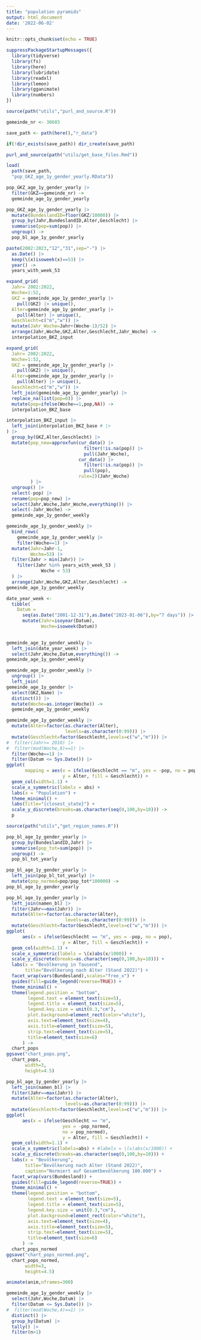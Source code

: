 ```yaml
---
title: "population pyramids"
output: html_document
date: '2022-06-02'
---
```


```r
knitr::opts_chunk$set(echo = TRUE)
```


```r
suppressPackageStartupMessages({
  library(tidyverse)
  library(fs)
  library(here)
  library(lubridate)
  library(readxl)
  library(lemon)
  library(gganimate)
  library(numbers)
})
```

```r
source(path("utils","purl_and_source.R"))
```


```r
gemeinde_nr <- 30603
```

```r
save_path <- path(here(),"r_data")
```

```r
if(!dir_exists(save_path)) dir_create(save_path)
```
```r
purl_and_source(path("utils/get_base_files.Rmd"))
```
```r
load(
  path(save_path,
  "pop_GKZ_age_1y_gender_yearly.RData"))
```


```r
pop_GKZ_age_1y_gender_yearly |>
  filter(GKZ==gemeinde_nr) ->
  gemeinde_age_1y_gender_yearly
```


```r
pop_GKZ_age_1y_gender_yearly |>
  mutate(BundeslandID=floor(GKZ/10000)) |>
  group_by(Jahr,BundeslandID,Alter,Geschlecht) |>
  summarise(pop=sum(pop)) |>
  ungroup() ->
  pop_bl_age_1y_gender_yearly
```


```r
paste(2002:2023,"12","31",sep="-") |>
  as.Date() |>
  keep(\(x)isoweek(x)==53) |>
  year() ->
  years_with_week_53
```



```r
expand_grid(
  Jahr= 2002:2022,
  Woche=1:52,
  GKZ = gemeinde_age_1y_gender_yearly |>
    pull(GKZ) |> unique(),
  Alter=gemeinde_age_1y_gender_yearly |>
    pull(Alter) |> unique(),
  Geschlecht=c("m","w")) |>
  mutate(Jahr_Woche=Jahr+(Woche-1)/52) |>
  arrange(Jahr,Woche,GKZ,Alter,Geschlecht,Jahr_Woche) ->
  interpolation_BKZ_input
```



```r
expand_grid(
  Jahr= 2002:2022,
  Woche=1:52,
  GKZ = gemeinde_age_1y_gender_yearly |>
    pull(GKZ) |> unique(),
  Alter=gemeinde_age_1y_gender_yearly |>
    pull(Alter) |> unique(),
  Geschlecht=c("m","w")) |>
  left_join(gemeinde_age_1y_gender_yearly) |>
  replace_na(list(pop=0)) |>
  mutate(pop=ifelse(Woche==1,pop,NA)) ->
  interpolation_BKZ_base
```



```r
interpolation_BKZ_input |>
  left_join(interpolation_BKZ_base # |>
) |>
  group_by(GKZ,Alter,Geschlecht) |>
  mutate(pop_new=approxfun(cur_data() |> 
                             filter(!is.na(pop)) |> 
                             pull(Jahr_Woche),
                           cur_data() |> 
                             filter(!is.na(pop)) |> 
                             pull(pop),
                           rule=2)(Jahr_Woche)
         ) |>
  ungroup() |>
  select(-pop) |>
  rename(pop=pop_new) |>
  select(Jahr,Woche,Jahr_Woche,everything()) |>
  select(-Jahr_Woche) ->
  gemeinde_age_1y_gender_weekly
```



```r
gemeinde_age_1y_gender_weekly |>
  bind_rows(
    gemeinde_age_1y_gender_weekly |>
    filter(Woche==1) |>
  mutate(Jahr=Jahr-1,
         Woche=53) |>
  filter(Jahr > min(Jahr)) |>
    filter(Jahr %in% years_with_week_53 |
             Woche < 53)
  ) |>
  arrange(Jahr,Woche,GKZ,Alter,Geschlecht) ->
gemeinde_age_1y_gender_weekly   
```




```r
date_year_week <-
  tibble(
    Datum =  
      seq(as.Date("2001-12-31"),as.Date("2023-01-06"),by="7 days")) |>
      mutate(Jahr=isoyear(Datum),
             Woche=isoweek(Datum))
    
```



```r
gemeinde_age_1y_gender_weekly |>
  left_join(date_year_week) |>
  select(Jahr,Woche,Datum,everything()) ->
gemeinde_age_1y_gender_weekly  
```

```r
gemeinde_age_1y_gender_weekly |>
  ungroup() |>
  left_join(
gemeinde_age_1y_gender |>
  select(GKZ,Name) |>
  distinct()) |>
  mutate(Woche=as.integer(Woche)) ->
  gemeinde_age_1y_gender_weekly
```

```r
gemeinde_age_1y_gender_weekly |>
  mutate(Alter=factor(as.character(Alter),
                      levels=as.character(0:99))) |>
  mutate(Geschlecht=factor(Geschlecht,levels=c("w","m"))) |>
#  filter(Jahr>= 2010) |>
#  filter(mod(Woche,8)==1) |>
  filter(Woche==1) |>
  filter(Datum <= Sys.Date()) |>
ggplot( 
       mapping = aes(x = ifelse(Geschlecht == "m", yes = -pop, no = pop), 
                     y = Alter, fill = Geschlecht)) +
  geom_col(width=1.1) +
  scale_x_symmetric(labels = abs) +
  labs(x = "Population") +
  theme_minimal() +
  labs(title="{closest_state}") +
  scale_y_discrete(breaks=as.character(seq(0,100,by=10))) ->
  p
```

```r
source(path("utils","get_region_names.R"))
```

```r
pop_bl_age_1y_gender_yearly |>
  group_by(BundeslandID,Jahr) |>
  summarise(pop_tot=sum(pop)) |>
  ungroup() ->
  pop_bl_tot_yearly
```


```r
pop_bl_age_1y_gender_yearly |>
  left_join(pop_bl_tot_yearly) |>
  mutate(pop_normed=pop/pop_tot*100000) ->
pop_bl_age_1y_gender_yearly  
```

```r
pop_bl_age_1y_gender_yearly |>
  left_join(namen_bl) |>
  filter(Jahr==max(Jahr)) |>
  mutate(Alter=factor(as.character(Alter),
                      levels=as.character(0:99))) |>
  mutate(Geschlecht=factor(Geschlecht,levels=c("w","m"))) |>
ggplot( 
      aes(x = ifelse(Geschlecht == "m", yes = -pop, no = pop), 
                     y = Alter, fill = Geschlecht)) +
  geom_col(width=1.1) +
  scale_x_symmetric(labels = \(x)abs(x/1000)) +
  scale_y_discrete(breaks=as.character(seq(0,100,by=10))) +
  labs(x = "Bevölkerung in Tausend",
       title="Bevölkerung nach Alter (Stand 2022)") +
  facet_wrap(vars(Bundesland),scales="free_x") +
  guides(fill=guide_legend(reverse=TRUE)) +
  theme_minimal() +
  theme(legend.position = "bottom",
        legend.text = element_text(size=5),
        legend.title = element_text(size=5),
        legend.key.size = unit(0.3,"cm"),
        plot.background=element_rect(color="white"),
        axis.text=element_text(size=4),
        axis.title=element_text(size=5),
        strip.text=element_text(size=5),
        title=element_text(size=6)
      ) ->
  chart_pops
ggsave("chart_pops.png",
  chart_pops,
       width=3,
       height=4.5)
```



```r
pop_bl_age_1y_gender_yearly |>
  left_join(namen_bl) |>
  filter(Jahr==max(Jahr)) |>
  mutate(Alter=factor(as.character(Alter),
                      levels=as.character(0:99))) |>
  mutate(Geschlecht=factor(Geschlecht,levels=c("w","m"))) |>
ggplot( 
      aes(x = ifelse(Geschlecht == "m", 
                     yes = -pop_normed, 
                     no = pop_normed), 
                     y = Alter, fill = Geschlecht)) +
  geom_col(width=1.1) +
  scale_x_symmetric(labels=abs) + #labels = \(x)abs(x/1000)) +
  scale_y_discrete(breaks=as.character(seq(0,100,by=10))) +
  labs(x = "Bevölkerung",
       title="Bevölkerung nach Alter (Stand 2022)",
       caption="Normiert auf Gesamtbevölkerung 100.000") +
  facet_wrap(vars(Bundesland)) +
  guides(fill=guide_legend(reverse=TRUE)) +
  theme_minimal() +
  theme(legend.position = "bottom",
        legend.text = element_text(size=5),
        legend.title = element_text(size=5),
        legend.key.size = unit(0.3,"cm"),
        plot.background=element_rect(color="white"),
        axis.text=element_text(size=4),
        axis.title=element_text(size=5),
        strip.text=element_text(size=5),
        title=element_text(size=6)
      ) ->
  chart_pops_normed
ggsave("chart_pops_normed.png",
  chart_pops_normed,
       width=3,
       height=4.5)
```



```r
animate(anim,nframes=300)
```

```r
gemeinde_age_1y_gender_weekly |>
  select(Jahr,Woche,Datum) |> 
  filter(Datum <= Sys.Date()) |>
#  filter(mod(Woche,4)==1) |>
  distinct() |>
  group_by(Datum) |>
  tally() |>
  filter(n>1)
```

